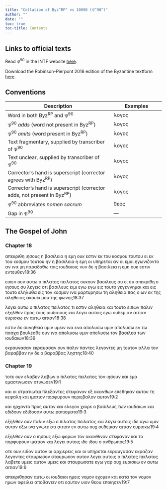 ```yaml
---
title: "Collation of Byz^RP^ vs 10090 (𝔓^90^)"
author: ""
date: ""
toc: true
toc-title: Contents
---
```


::: {.callout-note appearance="minimal" icon="false" collapse="true"}
# Links to official texts

Read 𝔓^90^ in the INTF website [here](https://ntvmr.uni-muenster.de/manuscript-workspace?docID=10090).

Download the Robinson-Pierpont 2018 edition of the Byzantine textform [here](https://web.archive.org/web/20210413060536/https://byzantinetext.com/wp-content/uploads/2021/03/robinson-pierpont-2018-gnt-edition.pdf).


:::


::: {.callout-note appearance="minimal" icon="false" collapse="true"}
# Conventions

| Description                                                              	| Examples                           	|
|--------------------------------------------------------------------------	|------------------------------------	|
| Word in both Byz^RP^ and 𝔓^90^                                   	| λογος                              	|
| 𝔓^90^ *adds* (word not present in Byz^RP^)                       	| [λογος]{.greek-added}            	|
| 𝔓^90^ *omits* (word present in Byz^RP^)                          	| [λογος]{.greek-omitted}          	|
| Text fragmentary, supplied by transcriber of 𝔓^90^               	| [λογος]{.greek-supplied}         	|
| Text unclear, supplied by transcriber of 𝔓^90^                   	| [λογος]{.unclear}                	|
| Corrector's hand is superscript (corrector agrees with Byz^RP^)          	| [λογος]{.corr}                   	|
| Corrector's hand is superscript (corrector adds, not present in Byz^RP^) 	| [[λογος]{.corr}]{.greek-added} 	|
| 𝔓^90^ abbreviates *nomen sacrum*                                 	| [θεος]{.greek-abbr}            	|
| Gap in 𝔓^90^                                                     	| [―]{.gap}                        	|
:::

## The Gospel of John

### Chapter 18

[απεκριθη]{.greek-omitted} [ιησους]{.greek-omitted} [η]{.greek-omitted} [βασιλεια]{.greek-omitted} [η]{.greek-omitted} [εμη]{.greek-omitted} [ουκ]{.greek-omitted} [εστιν]{.greek-omitted} [εκ]{.greek-omitted} [του]{.greek-omitted} [κοσμου]{.greek-omitted} [τουτου]{.greek-omitted} [ει]{.greek-omitted} [εκ]{.greek-omitted} [του]{.greek-omitted} [κοσμου]{.greek-omitted} [τουτου]{.greek-omitted} [ην]{.greek-omitted} [η]{.greek-omitted} [βασ]{.greek-supplied}ιλ[ε]{.unclear}ι[α]{.unclear} η ε[μ]{.unclear}[η]{.greek-supplied} [οι]{.greek-supplied} [υπηρεται]{.greek-supplied} [αν]{.greek-omitted} [οι]{.greek-supplied} [εμοι]{.greek-supplied} [ηγ]{.greek-supplied}[ω]{.unclear}νιζ[ο]{.greek-supplied}ντο [[α]{.unclear}[ν]{.greek-supplied}]{.greek-added} [ινα]{.greek-supplied} [μη]{.greek-supplied} [παραδοθω]{.greek-supplied} [τ]{.unclear}οις ιο[υ]{.unclear}[δ]{.greek-supplied}[α]{.unclear}ιο[ις]{.unclear} [νυν]{.greek-supplied} [δε]{.greek-supplied} [η]{.greek-supplied} [βασιλεια]{.greek-supplied} [η]{.greek-supplied} εμη ο[υκ]{.unclear} [ε]{.greek-supplied}[σ]{.unclear}τι[ν]{.unclear} [εντευθεν]{.greek-supplied}[18:36]{.aside}

[ειπεν]{.greek-supplied} [ο]{.unclear}υν αυτω [ο]{.greek-supplied} [πιλατος]{.greek-omitted} [[π]{.greek-supplied}ε[ιλατος]{.greek-supplied}]{.greek-added} [ουκουν]{.greek-supplied} [βασι]{.greek-supplied}λευς [συ]{.greek-added} ει [συ]{.greek-omitted} α[πεκριθη]{.greek-supplied} [[ο]{.greek-supplied}]{.greek-added} [ιησους]{.greek-abbr} [συ]{.greek-supplied} [λεγεις]{.greek-supplied} οτι βα[σιλε]{.unclear}υ[ς]{.unclear} [ειμι]{.greek-supplied} [εγω]{.greek-omitted} [εγω]{.greek-supplied} [εις]{.greek-supplied} [τουτο]{.greek-supplied} γ[εγενν]{.unclear}[η]{.greek-supplied}[μ]{.unclear}α[ι]{.greek-supplied} [και]{.greek-supplied} [εις]{.greek-supplied} [τουτο]{.greek-supplied} [εληλυ]{.greek-supplied}[θ]{.greek-supplied}[α]{.unclear} εις [τ]{.unclear}[ον]{.greek-supplied} [κοσμον]{.greek-supplied} [ινα]{.greek-supplied} [μαρτυρη]{.greek-supplied}[σω]{.unclear} [τ]{.greek-supplied}[η]{.unclear} [αλ]{.unclear}[ηθεια]{.greek-supplied} [πας]{.greek-supplied} [ο]{.greek-supplied} [ων]{.greek-supplied} [εκ]{.greek-supplied} [της]{.greek-supplied} α[λ]{.unclear}[η]{.greek-supplied}[θει]{.unclear}[ας]{.greek-supplied} [ακουει]{.greek-supplied} [μου]{.greek-supplied} [της]{.greek-supplied} [φωνης]{.greek-supplied}[18:37]{.aside}

[λ]{.unclear}ε[γ]{.unclear}ει α[υ]{.unclear}[τ]{.greek-supplied}[ω]{.unclear} ο [πιλατος]{.greek-omitted} [[π]{.unclear}[ειλατος]{.greek-supplied}]{.greek-added} [τι]{.greek-supplied} [εστιν]{.greek-supplied} αλ[η]{.unclear}θει[α]{.unclear} και τ[ο]{.unclear}[υτο]{.greek-supplied} [ειπων]{.greek-supplied} [παλιν]{.greek-supplied} εξηλθεν [π]{.unclear}ρος τ[ους]{.greek-supplied} [ιουδαιους]{.greek-supplied} [κ]{.greek-supplied}[αι]{.unclear} λεγει α[υ]{.unclear}τοις [εγω]{.greek-supplied} [ουδεμιαν]{.greek-supplied} [αιτιαν]{.greek-omitted} [ευρ]{.greek-supplied}ισκω [εν]{.unclear} α[υτ]{.unclear}[ω]{.greek-supplied} [[αιτιαν]{.greek-supplied}]{.greek-added}[18:38]{.aside}

[εστιν]{.greek-supplied} [δε]{.greek-supplied} συνη[θ]{.unclear}[ε]{.greek-supplied}[ι]{.unclear}α [υμιν]{.greek-omitted} [υ[μ]{.unclear}[ειν]{.greek-supplied}]{.greek-added} [ινα]{.greek-supplied} [ενα]{.greek-supplied} [[απο]{.greek-supplied}[λυ]{.greek-supplied}σω]{.greek-added} υμιν [απολυσω]{.greek-omitted} [εν]{.greek-supplied} [τω]{.greek-supplied} [πασχα]{.greek-supplied} [βουλε]{.greek-supplied}σθε ουν [[ι]{.unclear}ν[α]{.unclear}]{.greek-added} [[απολυσω]{.greek-supplied}]{.greek-added} [υμιν]{.greek-supplied} [απολυσω]{.greek-omitted} [τον]{.greek-supplied} βασιλεα [τ]{.unclear}[ων]{.greek-supplied} [ιουδαιων]{.greek-supplied}[18:39]{.aside}

[εκραυγασαν]{.greek-omitted} [[εκραυ]{.greek-supplied}ασα[ν]{.unclear}]{.greek-added} [ου]{.unclear}ν [π]{.unclear}[αλιν]{.greek-supplied} [παντες]{.greek-omitted} [λεγοντες]{.greek-supplied} [μη]{.greek-supplied} τ[ου]{.unclear}[το]{.greek-supplied}[ν]{.unclear} [α]{.unclear}[λλα]{.greek-supplied} [τον]{.greek-supplied} [βαραββαν]{.greek-supplied} [ην]{.greek-supplied} δε ο βαραβ[β]{.unclear}[ας]{.greek-supplied} [ληστης]{.greek-supplied}[18:40]{.aside}

### Chapter 19

[τοτε]{.greek-supplied} [ουν]{.greek-supplied} [ελαβεν]{.greek-omitted} [λαβων]{.greek-added} ο [πιλατος]{.greek-omitted} [πειλ[ατος]{.greek-supplied}]{.greek-added} [τον]{.greek-supplied} [ιησουν]{.greek-abbr} [και]{.greek-omitted} [[εμα]{.greek-supplied}]{.greek-added} [εμαστιγωσεν]{.greek-omitted} [[στιγωσεν]{.greek-supplied}]{.greek-added}[19:1]{.aside}

[και]{.greek-supplied} [οι]{.greek-supplied} [στ]{.greek-supplied}ρατ[ιωται]{.unclear} [π]{.unclear}[λε]{.greek-supplied}[ξαντες]{.greek-supplied} [στεφανο]{.greek-supplied}ν ε[ξ]{.unclear} [α]{.unclear}καν[θ]{.unclear}[ων]{.greek-supplied} [επεθηκαν]{.greek-supplied} [αυτ]{.greek-supplied}[ου]{.unclear} τη [κε]{.greek-supplied}φαλη κ[α]{.unclear}[ι]{.greek-supplied} [ιματιον]{.greek-supplied} [πορφυρ]{.greek-supplied}[ου]{.unclear}[ν]{.greek-supplied} [πε]{.unclear}ριεβα[λον]{.greek-supplied} [αυτον]{.greek-supplied}[19:2]{.aside}

[[και]{.greek-supplied}]{.greek-added} [[ηρ]{.greek-supplied}χ[ο]{.greek-supplied}[ντ]{.unclear}ο]{.greek-added} [προς]{.greek-added} [αυ[τον]{.greek-supplied}]{.greek-added} [και]{.greek-supplied} [ελεγον]{.greek-supplied} χα[ι]{.unclear}ρε ο βασιλε[υ]{.unclear}[ς]{.greek-supplied} [των]{.greek-supplied} [ιουδαιων]{.greek-supplied} [κ]{.unclear}αι [εδιδουν]{.greek-omitted} [[εδ]{.unclear}[ι]{.greek-supplied}[δ]{.unclear}οσαν]{.greek-added} αυ[τω]{.greek-supplied} [ραπισματα]{.greek-supplied}[19:3]{.aside}

[ε]{.greek-supplied}ξ[ηλ]{.greek-supplied}θεν [ουν]{.greek-omitted} παλι[ν]{.unclear} [εξω]{.greek-omitted} [ο]{.greek-supplied} [πιλατος]{.greek-omitted} [[πειλατος]{.greek-supplied}]{.greek-added} [και]{.greek-supplied} [λεγει]{.greek-supplied} [α]{.unclear}υτοις ιδε [αγω]{.greek-supplied} [υμιν]{.greek-supplied} [αυτον]{.greek-supplied} [εξ]{.greek-supplied}[ω]{.unclear} [ινα]{.unclear} [γ]{.greek-supplied}[νω]{.unclear}[τε]{.greek-supplied} [οτι]{.greek-supplied} [[αιτιαν]{.greek-supplied}]{.greek-added} [ε]{.greek-supplied}[ν]{.unclear} [αυ]{.unclear}[τω]{.greek-supplied} [ουχ]{.greek-added} [ουδεμιαν]{.greek-omitted} [αιτιαν]{.greek-omitted} [ε]{.unclear}[υρ]{.greek-supplied}ισ[κω]{.greek-supplied}[19:4]{.aside}

[εξηλθεν]{.greek-supplied} [ο]{.greek-supplied}υν [ο]{.unclear} [ιησους]{.greek-abbr} εξ[ω]{.unclear} φ[ο]{.unclear}[ρων]{.greek-supplied} [τον]{.greek-supplied} [ακαν]{.greek-supplied}θιν[ον]{.unclear} στεφανον [και]{.greek-supplied} [το]{.greek-supplied} [πορφυρ]{.greek-supplied}ουν ιματιον κ[αι]{.greek-supplied} [λεγει]{.greek-supplied} [αυτοις]{.greek-supplied} [ιδε]{.greek-omitted} [[ι]{.greek-supplied}[δ]{.unclear}ου]{.greek-added} ο [α]{.unclear}νθρωπ[ο]{.unclear}[ς]{.greek-supplied}[19:5]{.aside}

[οτε]{.greek-supplied} [ουν]{.greek-supplied} [ειδον]{.greek-supplied} [α]{.greek-supplied}[υτ]{.unclear}ον [ο]{.unclear}[ι]{.greek-supplied} αρχιερ[ε]{.unclear}[ις]{.greek-supplied} [και]{.greek-supplied} [οι]{.greek-supplied} [υπηρεται]{.greek-supplied} [εκραυγασαν]{.greek-omitted} [[ε]{.unclear}κρ[α]{.unclear}ζαν]{.greek-added} λ[εγον]{.greek-supplied}[τες]{.greek-supplied} [σταυρωσον]{.greek-omitted} [σταυρωσον]{.greek-supplied} [α]{.greek-supplied}[υ]{.unclear}[τον]{.greek-supplied} λεγε[ι]{.greek-supplied} [αυ]{.greek-supplied}[τοις]{.greek-supplied} [ο]{.greek-supplied} [πιλατος]{.greek-omitted} [[πειλατος]{.greek-supplied}]{.greek-added} [λαβ]{.greek-supplied}ε[τε]{.unclear} [[υ]{.unclear}μεις]{.greek-added} [αυτον]{.greek-supplied} [υμεις]{.greek-omitted} [και]{.greek-supplied} [σταυρωσ]{.greek-supplied}[ατ]{.unclear}ε εγ[ω]{.unclear} γ[α]{.unclear}ρ [ουχ]{.greek-supplied} [ευρισκω]{.greek-supplied} [εν]{.greek-supplied} [αυτ]{.greek-supplied}[ω]{.unclear} α[ιτι]{.unclear}αν[19:6]{.aside}

[απεκριθησαν]{.greek-supplied} [αυτω]{.greek-omitted} [οι]{.greek-supplied} [ιουδ]{.greek-supplied}[α]{.unclear}ιοι [ημ]{.unclear}ει[ς]{.unclear} [νομον]{.greek-supplied} [εχομεν]{.greek-supplied} [κα]{.greek-supplied}[ι]{.unclear} κατα το[ν]{.unclear} [νομον]{.greek-omitted} [ημων]{.greek-omitted} [οφειλει]{.greek-omitted} [αποθανειν]{.greek-omitted} [οτι]{.greek-omitted} [εαυτον]{.greek-omitted} [υιον]{.greek-omitted} [θεου]{.greek-omitted} [εποιησεν]{.greek-omitted}[19:7]{.aside}

